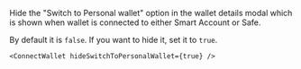 
Hide the "Switch to Personal wallet" option in the wallet details modal which is shown when wallet is connected to either Smart Account or Safe.

By default it is `false`. If you want to hide it, set it to `true`.

```tsx
<ConnectWallet hideSwitchToPersonalWallet={true} />
```

<DocImage src={SwitchToPersonalImage} />
